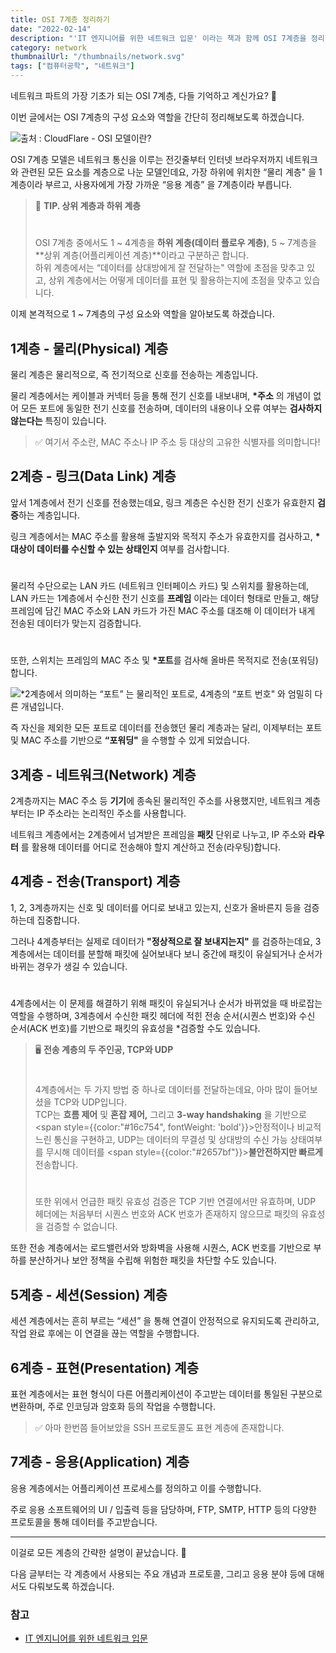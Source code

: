 ```yaml
---
title: OSI 7계층 정리하기
date: "2022-02-14"
description: "'IT 엔지니어를 위한 네트워크 입문' 이라는 책과 함께 OSI 7계층을 정리한 내용입니다."
category: network
thumbnailUrl: "/thumbnails/network.svg"
tags: ["컴퓨터공학", "네트워크"]
---
```


네트워크 파트의 가장 기초가 되는 OSI 7계층, 다들 기억하고 계신가요? 🙂

이번 글에서는 OSI 7계층의 구성 요소와 역할을 간단히 정리해보도록 하겠습니다.

![출처 : CloudFlare - OSI 모델이란?](/posts/OSI-7계층-정리하기/0.svg "550px")

OSI 7계층 모델은 네트워크 통신을 이루는 전깃줄부터 인터넷 브라우저까지 네트워크와 관련된 모든 요소를 계층으로 나눈 모델인데요, 가장 하위에 위치한 “물리 계층" 을 1계층이라 부르고, 사용자에게 가장 가까운 “응용 계층” 을 7계층이라 부릅니다.

> 🔎 **TIP. 상위 계층과 하위 계층**
>
> #
>
> OSI 7계층 중에서도 1 ~ 4계층을 **하위 계층(데이터 플로우 계층)**, 5 ~ 7계층을 **상위 계층(어플리케이션 계층)**이라고 구분하곤 합니다.  
> 하위 계층에서는 “데이터를 상대방에게 잘 전달하는" 역할에 초점을 맞추고 있고, 상위 계층에서는 어떻게 데이터를 표현 및 활용하는지에 초점을 맞추고 있습니다.

이제 본격적으로 1 ~ 7계층의 구성 요소와 역할을 알아보도록 하겠습니다.

## 1계층 - 물리(Physical) 계층

물리 계층은 물리적으로, 즉 전기적으로 신호를 전송하는 계층입니다.

물리 계층에서는 케이블과 커넥터 등을 통해 전기 신호를 내보내며, **\*주소** 의 개념이 없어 모든 포트에 동일한 전기 신호를 전송하며, 데이터의 내용이나 오류 여부는 **검사하지 않는다는** 특징이 있습니다.

> ✅ 여기서 주소란, MAC 주소나 IP 주소 등 대상의 고유한 식별자를 의미합니다!

## 2계층 - 링크(Data Link) 계층

앞서 1계층에서 전기 신호를 전송했는데요, 링크 계층은 수신한 전기 신호가 유효한지 **검증**하는 계층입니다.

링크 계층에서는 MAC 주소를 활용해 출발지와 목적지 주소가 유효한지를 검사하고, **\*대상이 데이터를 수신할 수 있는 상태인지** 여부를 검사합니다.

#

물리적 수단으로는 LAN 카드 (네트워크 인터페이스 카드) 및 스위치를 활용하는데, LAN 카드는 1계층에서 수신한 전기 신호를 **프레임** 이라는 데이터 형태로 만들고, 해당 프레임에 담긴 MAC 주소와 LAN 카드가 가진 MAC 주소를 대조해 이 데이터가 내게 전송된 데이터가 맞는지 검증합니다.

#

또한, 스위치는 프레임의 MAC 주소 및 **\*포트**를 검사해 올바른 목적지로 전송(포워딩)합니다.

![*2계층에서 의미하는 “포트” 는 물리적인 포트로, 4계층의 “포트 번호" 와 엄밀히 다른 개념입니다.](/posts/OSI-7계층-정리하기/1.jpg "600px")

즉 자신을 제외한 모든 포트로 데이터를 전송했던 물리 계층과는 달리, 이제부터는 포트 및 MAC 주소를 기반으로 **“포워딩"** 을 수행할 수 있게 되었습니다.

## 3계층 - 네트워크(Network) 계층

2계층까지는 MAC 주소 등 **기기**에 종속된 물리적인 주소를 사용했지만, 네트워크 계층부터는 IP 주소라는 논리적인 주소를 사용합니다.

네트워크 계층에서는 2계층에서 넘겨받은 프레임을 **패킷** 단위로 나누고, IP 주소와 **라우터** 를 활용해 데이터를 어디로 전송해야 할지 계산하고 전송(라우팅)합니다.

## 4계층 - 전송(Transport) 계층

1, 2, 3계층까지는 신호 및 데이터를 어디로 보내고 있는지, 신호가 올바른지 등을 검증하는데 집중합니다.

그러나 4계층부터는 실제로 데이터가 **"정상적으로 잘 보내지는지"** 를 검증하는데요, 3계층에서는 데이터를 분할해 패킷에 실어보내다 보니 중간에 패킷이 유실되거나 순서가 바뀌는 경우가 생길 수 있습니다.

#

4계층에서는 이 문제를 해결하기 위해 패킷이 유실되거나 순서가 바뀌었을 때 바로잡는 역할을 수행하며, 3계층에서 수신한 패킷 헤더에 적힌 전송 순서(시퀀스 번호)와 수신 순서(ACK 번호)를 기반으로 패킷의 유효성을 \*검증할 수도 있습니다.

> 🖥 **전송 계층의 두 주인공, TCP와 UDP**
>
> #
>
> 4계층에서는 두 가지 방법 중 하나로 데이터를 전달하는데요, 아마 많이 들어보셨을 TCP와 UDP입니다.  
> TCP는 **흐름 제어** 및 **혼잡 제어,** 그리고 **3-way handshaking** 을 기반으로 <span style={{color:"#16c754", fontWeight: 'bold'}}>안정적이나 비교적 느린</span> 통신을 구현하고, UDP는 데이터의 무결성 및 상대방의 수신 가능 상태여부를 무시해 데이터를 <span style={{color:"#2657bf"}}>**불안전하지만 빠르게**</span> 전송합니다.
>
> #
>
> 또한 위에서 언급한 패킷 유효성 검증은 TCP 기반 연결에서만 유효하며, UDP 헤더에는 처음부터 시퀀스 번호와 ACK 번호가 존재하지 않으므로 패킷의 유효성을 검증할 수 없습니다.

또한 전송 계층에서는 로드밸런서와 방화벽을 사용해 시퀀스, ACK 번호를 기반으로 부하를 분산하거나 보안 정책을 수립해 위험한 패킷을 차단할 수도 있습니다.

## 5계층 - 세션(Session) 계층

세션 계층에서는 흔히 부르는 “세션” 을 통해 연결이 안정적으로 유지되도록 관리하고, 작업 완료 후에는 이 연결을 끊는 역할을 수행합니다.

## 6계층 - 표현(Presentation) 계층

표현 계층에서는 표현 형식이 다른 어플리케이션이 주고받는 데이터를 통일된 구분으로 변환하며, 주로 인코딩과 암호화 등의 작업을 수행합니다.

> ✅ 아마 한번쯤 들어보았을 SSH 프로토콜도 표현 계층에 존재합니다.

## 7계층 - 응용(Application) 계층

응용 계층에서는 어플리케이션 프로세스를 정의하고 이를 수행합니다.

주로 응용 소프트웨어의 UI / 입출력 등을 담당하며, FTP, SMTP, HTTP 등의 다양한 프로토콜을 통해 데이터를 주고받습니다.

---

이걸로 모든 계층의 간략한 설명이 끝났습니다. 🙂

다음 글부터는 각 계층에서 사용되는 주요 개념과 프로토콜, 그리고 응용 분야 등에 대해서도 다뤄보도록 하겠습니다.

### 참고

- [IT 엔지니어를 위한 네트워크 입문](http://www.yes24.com/Product/Goods/93997435)
